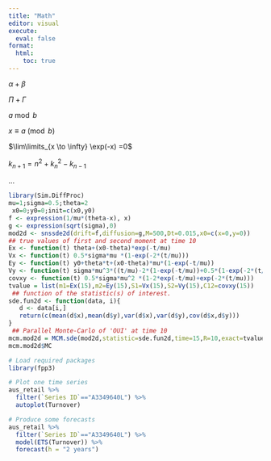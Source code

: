 ```yaml
---
title: "Math"
editor: visual
execute: 
  eval: false
format:
  html:
    toc: true
---
```


$\alpha + \beta$

$\Pi + \Gamma$

$a \bmod b$

$x \equiv a \pmod{b}$

$\lim\limits_{x \to \infty} \exp(-x) =0$

$k_{n+1} = n^2 +k_n^2 - k_{n-1}$

$\dots$

```r
library(Sim.DiffProc)
mu=1;sigma=0.5;theta=2
 x0=0;y0=0;init=c(x0,y0)
f <- expression(1/mu*(theta-x), x)  
g <- expression(sqrt(sigma),0)
mod2d <- snssde2d(drift=f,diffusion=g,M=500,Dt=0.015,x0=c(x=0,y=0))
## true values of first and second moment at time 10
Ex <- function(t) theta+(x0-theta)*exp(-t/mu)
Vx <- function(t) 0.5*sigma*mu *(1-exp(-2*(t/mu)))
Ey <- function(t) y0+theta*t+(x0-theta)*mu*(1-exp(-t/mu))
Vy <- function(t) sigma*mu^3*((t/mu)-2*(1-exp(-t/mu))+0.5*(1-exp(-2*(t/mu))))
covxy <- function(t) 0.5*sigma*mu^2 *(1-2*exp(-t/mu)+exp(-2*(t/mu)))
tvalue = list(m1=Ex(15),m2=Ey(15),S1=Vx(15),S2=Vy(15),C12=covxy(15))
 ## function of the statistic(s) of interest.
sde.fun2d <- function(data, i){
   d <- data[i,]
   return(c(mean(d$x),mean(d$y),var(d$x),var(d$y),cov(d$x,d$y)))
}
 ## Parallel Monte-Carlo of 'OUI' at time 10
mcm.mod2d = MCM.sde(mod2d,statistic=sde.fun2d,time=15,R=10,exact=tvalue,parallel="snow",ncpus=2)
mcm.mod2d$MC
```

```{=tex}
\begin{equation*}
\begin{cases}
\begin{split}
dX_{t} &= \left( \alpha \, X_{t} \, \left( 1 - \frac{X_{t}}{\beta} \right) - \frac{\delta \, X_{t}^2 \, Y_{t}}{\left( \kappa + X_{t}^2 \right)} \right) \:dt +  \sqrt{\sigma_{1}} \, X_{t} \, \left( 1 - Y_{t} \right) \:dW_{1,t} \\
dY_{t} &= \left( \frac{\gamma \, X_{t}^2 \, Y_{t}}{\left( \kappa + X_{t}^2 \right)} - \mu \, Y_{t}^2 \right) \:dt +  \left| \sigma_{2}\right|  \, Y_{t} \, \left( 1 - X_{t} \right) \:dW_{2,t}
\end{split}
\end{cases}
\end{equation*}
```
```{=tex}
\begin{equation}
\begin{cases}
\begin{split}
\frac{d}{dt} m_{1}(t) ~&= \frac{\left( \theta - m_{1}(t) \right)}{\mu} \\
\frac{d}{dt} m_{2}(t) ~&= m_{1}(t) \\
\frac{d}{dt} S_{1}(t) ~&= \sigma - 2 \, \left( \frac{S_{1}(t)}{\mu} \right) \\
\frac{d}{dt} S_{2}(t) ~&= 2 \, C_{12}(t) \\
\frac{d}{dt} C_{12}(t) &= S_{1}(t) - \frac{C_{12}(t)}{\mu}
\end{split}
\end{cases}
\end{equation}
```
```{=tex}
\begin{equation}
 \left.\begin{aligned}
        B'&=-\partial \times E,\\
        E'&=\partial \times B - 4\pi j,
       \end{aligned}
 \right\}
 \qquad \text{Maxwell's equations}
\end{equation}
```
```{=tex}
\numberwithin{equation}{subsection}
\section{First Section}
\subsection{A subsection}
\begin{equation}
  L' = {L}{\sqrt{1-\frac{v^2}{c^2}}}
\end{equation}
```
```r

# Load required packages
library(fpp3)

# Plot one time series
aus_retail %>%
  filter(`Series ID`=="A3349640L") %>%
  autoplot(Turnover)

# Produce some forecasts
aus_retail %>%
  filter(`Series ID`=="A3349640L") %>%
  model(ETS(Turnover)) %>%
  forecast(h = "2 years")

```
